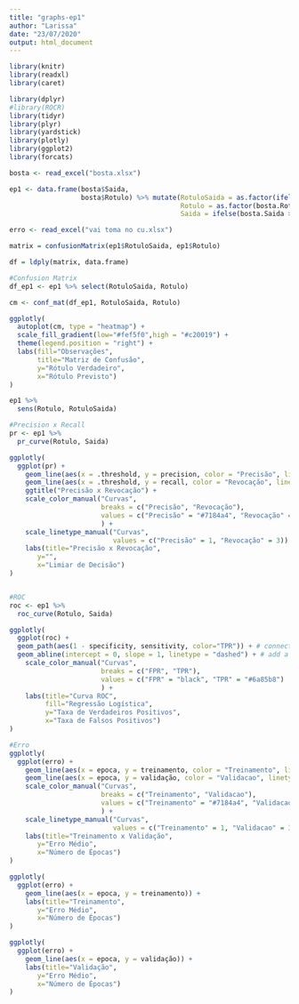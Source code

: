 ```yaml
---
title: "graphs-ep1"
author: "Larissa"
date: "23/07/2020"
output: html_document
---
```


```r
library(knitr)
library(readxl)
library(caret)

library(dplyr)
#library(ROCR)
library(tidyr)
library(plyr)
library(yardstick)
library(plotly)
library(ggplot2)
library(forcats)
```

```r
bosta <- read_excel("bosta.xlsx")

ep1 <- data.frame(bosta$Saida,
                  bosta$Rotulo) %>% mutate(RotuloSaida = as.factor(ifelse(bosta.Saida > 0.7, 1, 0)),
                                           Rotulo = as.factor(bosta.Rotulo),
                                           Saida = ifelse(bosta.Saida > 0.7, 1, 0))

erro <- read_excel("vai toma no cu.xlsx")

matrix = confusionMatrix(ep1$RotuloSaida, ep1$Rotulo)

df = ldply(matrix, data.frame)

```


```r

#Confusion Matrix
df_ep1 <- ep1 %>% select(RotuloSaida, Rotulo)

cm <- conf_mat(df_ep1, RotuloSaida, Rotulo)

ggplotly(
  autoplot(cm, type = "heatmap") +
  scale_fill_gradient(low="#fef5f0",high = "#c20019") +
  theme(legend.position = "right") +
  labs(fill="Observações",
       title="Matriz de Confusão",
       y="Rótulo Verdadeiro",
       x="Rótulo Previsto")
)

ep1 %>%
  sens(Rotulo, RotuloSaida)

#Precision x Recall
pr <- ep1 %>%
  pr_curve(Rotulo, Saida)

ggplotly(
  ggplot(pr) +
    geom_line(aes(x = .threshold, y = precision, color = "Precisão", linetype = "Precisão")) +
    geom_line(aes(x = .threshold, y = recall, color = "Revocação", linetype = "Revocação")) +
    ggtitle("Precisão x Revocação") +
    scale_color_manual("Curvas",
                       breaks = c("Precisão", "Revocação"),
                       values = c("Precisão" = "#7184a4", "Revocação" = "#8cbf9e")
                       ) +
    scale_linetype_manual("Curvas",
                          values = c("Precisão" = 1, "Revocação" = 3)) +
    labs(title="Precisão x Revocação",
       y="",
       x="Limiar de Decisão")
)


#ROC
roc <- ep1 %>%
  roc_curve(Rotulo, Saida)

ggplotly(
  ggplot(roc) +
  geom_path(aes(1 - specificity, sensitivity, color="TPR")) + # connect the points in the order in which they appear in the data to form a curve
  geom_abline(intercept = 0, slope = 1, linetype = "dashed") + # add a reference line by convention
    scale_color_manual("Curvas",
                       breaks = c("FPR", "TPR"),
                       values = c("FPR" = "black", "TPR" = "#6a85b8")
                       ) +
    labs(title="Curva ROC",
         fill="Regressão Logística",
         y="Taxa de Verdadeiros Positivos",
         x="Taxa de Falsos Positivos")
)

#Erro
ggplotly(
  ggplot(erro) +
    geom_line(aes(x = epoca, y = treinamento, color = "Treinamento", linetype = "Treinamento")) +
    geom_line(aes(x = epoca, y = validação, color = "Validacao", linetype = "Validacao")) +
    scale_color_manual("Curvas",
                       breaks = c("Treinamento", "Validacao"),
                       values = c("Treinamento" = "#7184a4", "Validacao" = "#8cbf9e")
                       ) +
    scale_linetype_manual("Curvas",
                          values = c("Treinamento" = 1, "Validacao" = 3)) +
    labs(title="Treinamento x Validação",
       y="Erro Médio",
       x="Número de Épocas")
)

ggplotly(
  ggplot(erro) +
    geom_line(aes(x = epoca, y = treinamento)) +
    labs(title="Treinamento",
       y="Erro Médio",
       x="Número de Épocas")
)

ggplotly(
  ggplot(erro) +
    geom_line(aes(x = epoca, y = validação)) +
    labs(title="Validação",
       y="Erro Médio",
       x="Número de Épocas")
)

```

